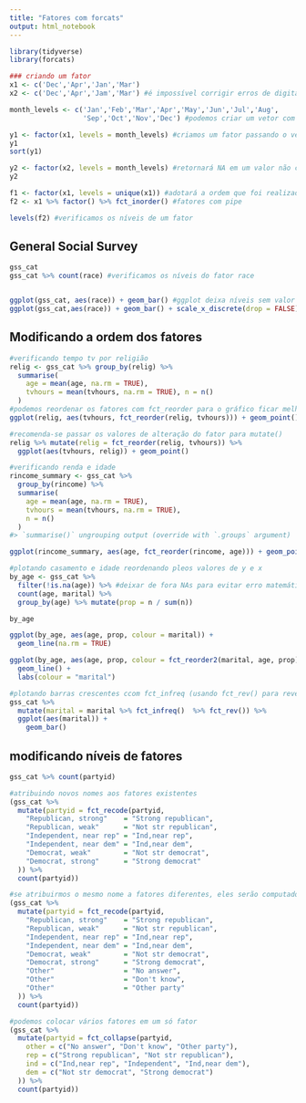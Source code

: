 ```yaml
---
title: "Fatores com forcats"
output: html_notebook
---
```


```r
library(tidyverse)
library(forcats)

### criando um fator
x1 <- c('Dec','Apr','Jan','Mar')
x2 <- c('Dec','Apr','Jam','Mar') #é impossível corrigir erros de digitação e ordenar fatores em string

month_levels <- c('Jan','Feb','Mar','Apr','May','Jun','Jul','Aug',
                  'Sep','Oct','Nov','Dec') #podemos criar um vetor com todas as possibilidades para corrigirmos erros de ordenação e digitação

y1 <- factor(x1, levels = month_levels) #criamos um fator passando o vetor fator e o vetor "mãe"
y1
sort(y1)

y2 <- factor(x2, levels = month_levels) #retornará NA em um valor não compatível com o vetor "mãe"
y2

f1 <- factor(x1, levels = unique(x1)) #adotará a ordem que foi realizada na primeira aparição dos dados
f2 <- x1 %>% factor() %>% fct_inorder() #fatores com pipe

levels(f2) #verificamos os níveis de um fator

```

## General Social Survey
```r
gss_cat
gss_cat %>% count(race) #verificamos os níveis do fator race


ggplot(gss_cat, aes(race)) + geom_bar() #ggplot deixa níveis sem valor de lado
ggplot(gss_cat,aes(race)) + geom_bar() + scale_x_discrete(drop = FALSE) #forçamos a plotagem dos NAs

```
## Modificando a ordem dos fatores

```r
#verificando tempo tv por religião
relig <- gss_cat %>% group_by(relig) %>% 
  summarise(
    age = mean(age, na.rm = TRUE), 
    tvhours = mean(tvhours, na.rm = TRUE), n = n()
  )
#podemos reordenar os fatores com fct_reorder para o gráfico ficar melhor
ggplot(relig, aes(tvhours, fct_reorder(relig, tvhours))) + geom_point()

#recomenda-se passar os valores de alteração do fator para mutate()
relig %>% mutate(relig = fct_reorder(relig, tvhours)) %>% 
  ggplot(aes(tvhours, relig)) + geom_point()

#verificando renda e idade
rincome_summary <- gss_cat %>%
  group_by(rincome) %>%
  summarise(
    age = mean(age, na.rm = TRUE),
    tvhours = mean(tvhours, na.rm = TRUE),
    n = n()
  )
#> `summarise()` ungrouping output (override with `.groups` argument)

ggplot(rincome_summary, aes(age, fct_reorder(rincome, age))) + geom_point()

#plotando casamento e idade reordenando pleos valores de y e x
by_age <- gss_cat %>% 
  filter(!is.na(age)) %>% #deixar de fora NAs para evitar erro matemático 
  count(age, marital) %>%
  group_by(age) %>% mutate(prop = n / sum(n))

by_age

ggplot(by_age, aes(age, prop, colour = marital)) +
  geom_line(na.rm = TRUE)

ggplot(by_age, aes(age, prop, colour = fct_reorder2(marital, age, prop))) +
  geom_line() +
  labs(colour = "marital")

#plotando barras crescentes ccom fct_infreq (usando fct_rev() para reverter)
gss_cat %>%
  mutate(marital = marital %>% fct_infreq()  %>% fct_rev()) %>%
  ggplot(aes(marital)) +
    geom_bar()
```
## modificando níveis de fatores
```r
gss_cat %>% count(partyid)

#atribuindo novos nomes aos fatores existentes
(gss_cat %>%
  mutate(partyid = fct_recode(partyid,
    "Republican, strong"    = "Strong republican",
    "Republican, weak"      = "Not str republican",
    "Independent, near rep" = "Ind,near rep",
    "Independent, near dem" = "Ind,near dem",
    "Democrat, weak"        = "Not str democrat",
    "Democrat, strong"      = "Strong democrat"
  )) %>%
  count(partyid))

#se atribuirmos o mesmo nome a fatores diferentes, eles serão computados como sendo somente um fator
(gss_cat %>%
  mutate(partyid = fct_recode(partyid,
    "Republican, strong"    = "Strong republican",
    "Republican, weak"      = "Not str republican",
    "Independent, near rep" = "Ind,near rep",
    "Independent, near dem" = "Ind,near dem",
    "Democrat, weak"        = "Not str democrat",
    "Democrat, strong"      = "Strong democrat",
    "Other"                 = "No answer",
    "Other"                 = "Don't know",
    "Other"                 = "Other party"
  )) %>%
  count(partyid))

#podemos colocar vários fatores em um só fator
(gss_cat %>%
  mutate(partyid = fct_collapse(partyid,
    other = c("No answer", "Don't know", "Other party"),
    rep = c("Strong republican", "Not str republican"),
    ind = c("Ind,near rep", "Independent", "Ind,near dem"),
    dem = c("Not str democrat", "Strong democrat")
  )) %>%
  count(partyid))


```

